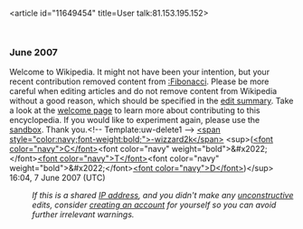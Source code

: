 <article id="11649454" title=User talk:81.153.195.152>
	<talkpage id="11649454" title="User talk:81.153.195.152">

=== June 2007 ===
{{{icon|[[Image:Information.svg|25px]] }}}Welcome to Wikipedia. It might not have been your intention, but your recent contribution removed content from [[:Fibonacci]]. Please be more careful when editing articles and do not remove content from Wikipedia without a good reason, which should be specified in the [[Help:Edit summary|edit summary]]. Take a look at the [[Wikipedia:Welcome|welcome page]] to learn more about contributing to this encyclopedia.  If you would like to experiment again, please use the [[Wikipedia:Sandbox|sandbox]].  Thank you.&lt;!-- Template:uw-delete1 --&gt; [[User:wizzard2k|&lt;span style=&quot;color:navy;font-weight:bold;&quot;&gt;-wizzard2k&lt;/span&gt;]] &lt;sup&gt;([[Special:Contributions/wizzard2k|&lt;font color=&quot;navy&quot;&gt;C&lt;/font&gt;]]&lt;font color=&quot;navy&quot; weight=&quot;bold&quot;&gt;&amp;#x2022;&lt;/font&gt;[[User_talk:wizzard2k|&lt;font color=&quot;navy&quot;&gt;T&lt;/font&gt;]]&lt;font color=&quot;navy&quot; weight=&quot;bold&quot;&gt;&amp;#x2022;&lt;/font&gt;[[User:wizzard2k/desk|&lt;font color=&quot;navy&quot;&gt;D&lt;/font&gt;]])&lt;/sup&gt; 16:04, 7 June 2007 (UTC)
:''If this is a shared [[IP address]], and you didn't make any [[Wikipedia:vandalism|unconstructive]] edits, consider [[Wikipedia:Why create an account?|creating an account]] for yourself so you can avoid further irrelevant warnings.''
	</talkpage>
</article>